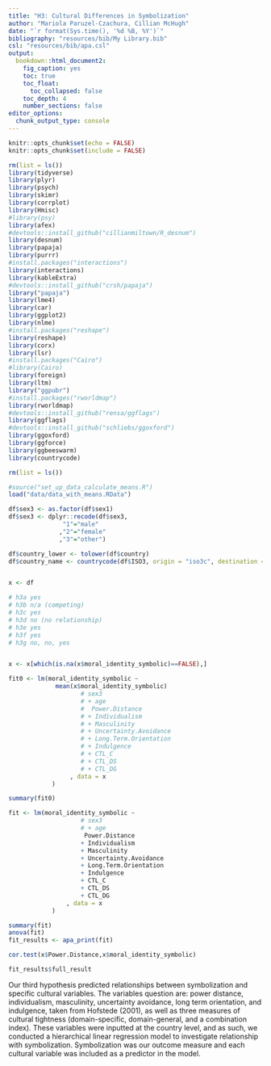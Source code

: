 ```yaml
---
title: "H3: Cultural Differences in Symbolization"
author: "Mariola Paruzel-Czachura, Cillian McHugh"
date: "`r format(Sys.time(), '%d %B, %Y')`"
bibliography: "resources/bib/My Library.bib"
csl: "resources/bib/apa.csl"
output:
  bookdown::html_document2:
    fig_caption: yes
    toc: true
    toc_float:
      toc_collapsed: false
    toc_depth: 4
    number_sections: false
editor_options: 
  chunk_output_type: console
---
```


<style>
  .superbigimage{
      overflow-x:scroll;
      white-space: nowrap;
  }

  .superbigimage img{
     max-width: none;
  }


</style>


```r
knitr::opts_chunk$set(echo = FALSE)
knitr::opts_chunk$set(include = FALSE)
```


```r
rm(list = ls())
library(tidyverse)
library(plyr)
library(psych)
library(skimr)
library(corrplot)
library(Hmisc)
#library(psy)
library(afex)
#devtools::install_github("cillianmiltown/R_desnum")
library(desnum)
library(papaja)
library(purrr)
#install.packages("interactions")
library(interactions)
library(kableExtra)
#devtools::install_github("crsh/papaja")
library("papaja")
library(lme4)
library(car)
library(ggplot2)
library(nlme)
#install.packages("reshape")
library(reshape)
library(corx)
library(lsr)
#install.packages("Cairo")
#library(Cairo)
library(foreign)
library(ltm)
library("ggpubr")
#install.packages("rworldmap")
library(rworldmap)
#devtools::install_github("rensa/ggflags")
library(ggflags)
#devtools::install_github("schliebs/ggoxford")
library(ggoxford)
library(ggforce)
library(ggbeeswarm)
library(countrycode)
```



```r
rm(list = ls())

#source("set_up_data_calculate_means.R")
load("data/data_with_means.RData")

df$sex3 <- as.factor(df$sex1)
df$sex3 <- dplyr::recode(df$sex3,
               "1"="male"
              ,"2"="female"
              ,"3"="other")

df$country_lower <- tolower(df$country)
df$country_name <- countrycode(df$ISO3, origin = "iso3c", destination = "country.name")


x <- df
```


```r


# h3a yes
# h3b n/a (competing)
# h3c yes
# h3d no (no relationship)
# h3e yes
# h3f yes
# h3g no, no, yes


x <- x[which(is.na(x$moral_identity_symbolic)==FALSE),]

fit0 <- lm(moral_identity_symbolic ~ 
             mean(x$moral_identity_symbolic)
                    # sex3
                    # + age
                    #  Power.Distance
                    # + Individualism
                    # + Masculinity
                    # + Uncertainty.Avoidance
                    # + Long.Term.Orientation
                    # + Indulgence
                    # + CTL_C
                    # + CTL_DS
                    # + CTL_DG
                 , data = x
            ) 

summary(fit0)

fit <- lm(moral_identity_symbolic ~
                    # sex3
                    # + age
                     Power.Distance
                    + Individualism
                    + Masculinity
                    + Uncertainty.Avoidance
                    + Long.Term.Orientation
                    + Indulgence
                    + CTL_C
                    + CTL_DS
                    + CTL_DG
                , data = x
            )

summary(fit)
anova(fit)
fit_results <- apa_print(fit)

cor.test(x$Power.Distance,x$moral_identity_symbolic)

fit_results$full_result

```

Our third hypothesis predicted relationships between symbolization and specific cultural variables. The variables question are: power distance, individualism, masculinity, uncertainty avoidance, long term orientation, and indulgence, taken from Hofstede (2001), as well as three measures of cultural tightness (domain-specific, domain-general, and a combination index). These variables were inputted at the country level, and as such, we conducted a hierarchical linear regression model to investigate relationship with symbolization. Symbolization was our outcome measure and each cultural variable was included as a predictor in the model. 
